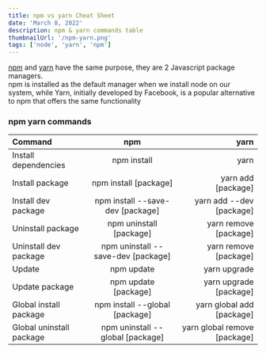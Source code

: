 ```yaml
---
title: npm vs yarn Cheat Sheet
date: 'March 8, 2022'
description: npm & yarn commands table
thumbnailUrl: '/npm-yarn.png'
tags: ['node', 'yarn', 'npm']
---
```


[npm](https://www.npmjs.com/) and [yarn](https://yarnpkg.com/) have the same purpose, they are 2 Javascript package managers.  
npm is installed as the default manager when we install node on our system, while Yarn, initially developed by Facebook, is a popular alternative to npm that offers the same functionality

### npm yarn commands   

|Command |npm  |yarn|
| :--- | :----: | ----: |
|Install dependencies|npm install|yarn|
|Install package|npm install [package]|yarn add [package]|
|Install dev package|npm install --save-dev [package]|yarn add --dev [package]|
|Uninstall package|npm uninstall [package]|yarn remove [package]|
|Uninstall dev package|npm uninstall --save-dev [package]|yarn remove [package]|
|Update|npm update|yarn upgrade|
|Update package|npm update [package]|yarn upgrade [package]|
|Global install package|npm install --global [package]|yarn global add [package]|
|Global uninstall package|npm uninstall --global [package]|yarn global remove [package]|

